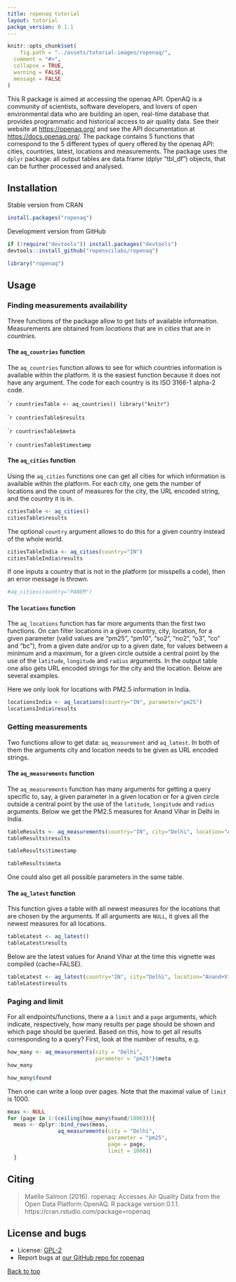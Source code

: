 ```yaml
---
title: ropenaq tutorial
layout: tutorial
packge_version: 0.1.1
---
```


```r
knitr::opts_chunk$set(
	fig.path = "../assets/tutorial-images/ropenaq/",
  comment = "#>",
  collapse = TRUE,
  warning = FALSE,
  message = FALSE
)
```

This R package is aimed at accessing the openaq API. OpenAQ is a community of scientists, software developers, and lovers of open environmental data who are building an open, real-time database that provides programmatic and historical access to air quality data. See their website at <https://openaq.org/> and see the API documentation at <https://docs.openaq.org/>. The package contains 5 functions that correspond to the 5 different types of query offered by the openaq API: cities, countries, latest, locations and measurements. The package uses the `dplyr` package: all output tables are data.frame (dplyr "tbl_df") objects, that can be further processed and analysed.

<section id="installation">

## Installation

Stable version from CRAN

```r
install.packages("ropenaq")
```

Development version from GitHub

```r
if (!require("devtools")) install.packages("devtools")
devtools::install_github("ropenscilabs/ropenaq")
```

```r
library("ropenaq")
```

<section id="usage">

## Usage

### Finding measurements availability

Three functions of the package allow to get lists of available information. Measurements are obtained from *locations* that are in *cities* that are in *countries*.

#### The `aq_countries` function

The `aq_countries` function allows to see for which countries information is available within the platform. It is the easiest function because it does not have any argument. The code for each country is its ISO 3166-1 alpha-2 code.

````r
countriesTable <- aq_countries()
library("knitr")
```

````r
countriesTable$results
```

````r
countriesTable$meta
```

````r
countriesTable$timestamp
```

#### The `aq_cities` function

Using the `aq_cities` functions one can get all cities for which information is available within the platform. For each city, one gets the number of locations and the count of measures for the city, the URL encoded string, and the country it is in.

```r
citiesTable <- aq_cities()
citiesTable$results
```

The optional `country` argument allows to do this for a given country instead of the whole world.

```r
citiesTableIndia <- aq_cities(country="IN")
citiesTableIndia$results
```

If one inputs a country that is not in the platform (or misspells a code), then an error message is thrown.

```r
#aq_cities(country="PANEM")
```

#### The `locations` function

The `aq_locations` function has far more arguments than the first two functions. On can filter locations in a given country, city, location, for a given parameter (valid values are "pm25", "pm10", "so2", "no2", "o3", "co" and "bc"), from a given date and/or up to a given date, for values between a minimum and a maximum, for a given circle outside a central point by the use of the `latitude`, `longitude` and `radius` arguments. In the output table one also gets URL encoded strings for the city and the location. Below are several examples.

Here we only look for locations with PM2.5 information in India.

```r
locationsIndia <- aq_locations(country="IN", parameter="pm25")
locationsIndia$results
```


### Getting measurements

Two functions allow to get data: `aq_measurement` and `aq_latest`. In both of them the arguments city and location needs to be given as URL encoded strings.

#### The `aq_measurements` function

The `aq_measurements` function has many arguments for getting a query specific to, say, a given parameter in a given location or for a given circle outside a central point by the use of the `latitude`, `longitude` and `radius` arguments. Below we get the PM2.5 measures for Anand Vihar in Delhi in India.

```r
tableResults <- aq_measurements(country="IN", city="Delhi", location="Anand+Vihar", parameter="pm25")
tableResults$results
```

```r
tableResults$timestamp
```

```r
tableResults$meta
```

One could also get all possible parameters in the same table.


#### The `aq_latest` function

This function gives a table with all newest measures for the locations that are chosen by the arguments. If all arguments are `NULL`, it gives all the newest measures for all locations.


```r
tableLatest <- aq_latest()
tableLatest$results
```

Below are the latest values for Anand Vihar at the time this vignette was compiled (cache=FALSE).

```r
tableLatest <- aq_latest(country="IN", city="Delhi", location="Anand+Vihar")
tableLatest$results
```

### Paging and limit

For all endpoints/functions, there a a `limit` and a `page` arguments, which indicate, respectively, how many results per page should be shown and which page should be queried. Based on this, how to get all results corresponding to a query? First, look at the number of results, e.g.

```r
how_many <- aq_measurements(city = "Delhi",
                            parameter = "pm25")$meta
how_many
```

```r
how_many$found
```

Then one can write a loop over pages. Note that the maximal value of `limit` is 1000.

```r
meas <- NULL
for (page in 1:(ceiling(how_many$found/1000))){
  meas <- dplyr::bind_rows(meas,
                aq_measurements(city = "Delhi",
                                parameter = "pm25",
                                page = page,
                                limit = 1000))
  }

```


<section id="citing">

## Citing

> Maëlle Salmon (2016). ropenaq: Accesses Air Quality Data from the Open Data Platform OpenAQ. R
  package version 0.1.1. https://cran.rstudio.com/package=ropenaq


<section id="license_bugs">

## License and bugs

* License: [GPL-2](https://opensource.org/licenses/GPL-2.0)
* Report bugs at [our GitHub repo for ropenaq](https://github.com/ropenscilabs/ropenaq/issues?state=open)


[Back to top](#top)
